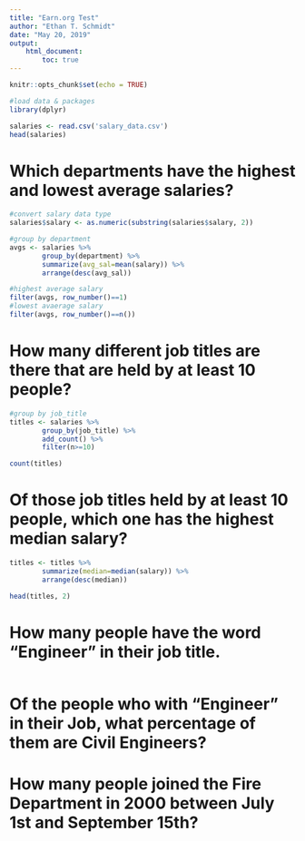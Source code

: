 ```yaml
---
title: "Earn.org Test"
author: "Ethan T. Schmidt"
date: "May 20, 2019"
output: 
    html_document:
        toc: true
---
```

```r
knitr::opts_chunk$set(echo = TRUE)
```

```r
#load data & packages
library(dplyr)

salaries <- read.csv('salary_data.csv')
head(salaries)
```
# Which departments have the highest and lowest average salaries?
```r
#convert salary data type 
salaries$salary <- as.numeric(substring(salaries$salary, 2))

#group by department
avgs <- salaries %>% 
        group_by(department) %>% 
        summarize(avg_sal=mean(salary)) %>% 
        arrange(desc(avg_sal))

#highest average salary
filter(avgs, row_number()==1)
#lowest avaerage salary
filter(avgs, row_number()==n())
```
# How many different job titles are there that are held by at least 10 people?
```r
#group by job_title
titles <- salaries %>% 
        group_by(job_title) %>%
        add_count() %>% 
        filter(n>=10)

count(titles)
```
# Of those job titles held by at least 10 people, which one has the highest median salary?
```r
titles <- titles %>% 
        summarize(median=median(salary)) %>% 
        arrange(desc(median))

head(titles, 2)
```
# How many people have the word "Engineer" in their job title.
```r

```

# Of the people who with "Engineer" in their Job, what percentage of them are Civil Engineers?

# How many people joined the Fire Department in 2000 between July 1st and September 15th?
